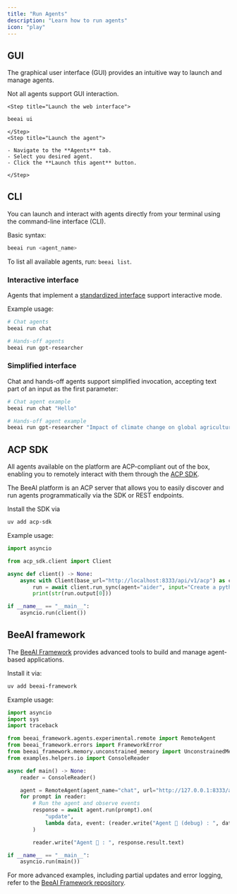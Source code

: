 ```yaml
---
title: "Run Agents"
description: "Learn how to run agents"
icon: "play"
---
```



## GUI

The graphical user interface (GUI) provides an intuitive way to launch and manage agents.

<Info>Not all agents support GUI interaction.</Info>

<Steps>

    <Step title="Launch the web interface">

```sh
beeai ui
```

    </Step>
    <Step title="Launch the agent">

    - Navigate to the **Agents** tab.
    - Select you desired agent.
    - Click the **Launch this agent** button.

    </Step>

</Steps>

## CLI

You can launch and interact with agents directly from your terminal using the command-line interface (CLI).

Basic syntax:

```sh
beeai run <agent_name>
```

<Tip>To list all available agents, run: `beeai list`.</Tip>

### Interactive interface

Agents that implement a [standardized interface](/concepts/agents#standardized-agent-interfaces) support interactive mode.

Example usage:

```sh
# Chat agents
beeai run chat

# Hands-off agents
beeai run gpt-researcher
```

### Simplified interface

Chat and hands-off agents support simplified invocation, accepting text part of an input as the first parameter:

```sh
# Chat agent example
beeai run chat "Hello"

# Hands-off agent example
beeai run gpt-researcher "Impact of climate change on global agriculture"
```

## ACP SDK

All agents available on the platform are ACP-compliant out of the box, enabling you to remotely interact with them through the [ACP SDK](https://agentcommunicationprotocol.dev/python-sdk/client).

The BeeAI platform is an ACP server that allows you to easily discover and run agents programmatically via the SDK or REST endpoints.

Install the SDK via

```bash
uv add acp-sdk
```

Example usage:

```python
import asyncio

from acp_sdk.client import Client

async def client() -> None:
    async with Client(base_url="http://localhost:8333/api/v1/acp") as client:
        run = await client.run_sync(agent="aider", input="Create a python script that prints 'Hello, world!'")
        print(str(run.output[0]))

if __name__ == "__main__":
    asyncio.run(client())
```


## BeeAI framework

The [BeeAI Framework](https://github.com/i-am-bee/beeai-framework) provides advanced tools to build and manage agent-based applications.

Install it via:

```sh
uv add beeai-framework
```

Example usage:

```python
import asyncio
import sys
import traceback

from beeai_framework.agents.experimental.remote import RemoteAgent
from beeai_framework.errors import FrameworkError
from beeai_framework.memory.unconstrained_memory import UnconstrainedMemory
from examples.helpers.io import ConsoleReader

async def main() -> None:
    reader = ConsoleReader()

    agent = RemoteAgent(agent_name="chat", url="http://127.0.0.1:8333/api/v1/acp/", memory=UnconstrainedMemory())
    for prompt in reader:
        # Run the agent and observe events
        response = await agent.run(prompt).on(
            "update",
            lambda data, event: (reader.write("Agent 🤖 (debug) : ", data)),
        )

        reader.write("Agent 🤖 : ", response.result.text)

if __name__ == "__main__":
    asyncio.run(main())
```

For more advanced examples, including partial updates and error logging, refer to the [BeeAI Framework repository](https://github.com/i-am-bee/beeai-framework).
